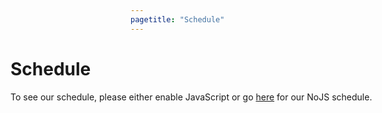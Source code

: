 ```yaml
---
pagetitle: "Schedule"
---
```


:::::: {.grid style="width: 100vw;  transform: translateX(-20%);"}
::: {#sponsors_banner .g-col-12 .title}
# Schedule
:::

::: {.g-col-12 .full_text_block}
```{=html}
<script type="text/javascript" src="https://conf.nectric.com.au/wombat-2025/widgets/schedule.js" async></script>

<pretalx-schedule
    event-url="https://conf.nectric.com.au/wombat-2025/"
    version="0.3"
    locale="en"
    timezone="Australia/Melbourne"
    format="list"
    style="--pretalx-clr-primary: #006DAE"
></pretalx-schedule>
<noscript class="d-block">
    <div class="alert alert-info m-4">
        <div></div>
        <div>
            To see our schedule, please either enable JavaScript or go <a href="https://conf.nectric.com.au/wombat-2025/schedule/nojs">here</a> for our NoJS schedule.
        </div>
    </div>
</noscript>




<script>
  function updatePretalxScheduleFormat() {
    const schedule = document.querySelector('pretalx-schedule');
    if (!schedule) return;
    if (document.body.offsetWidth > 1492) {
      schedule.setAttribute('format', 'grid');
    } else {
      schedule.setAttribute('format', 'list');
    }
  }

  // Run on load
  updatePretalxScheduleFormat();

  // Retrigger on window resize
  window.addEventListener('resize', updatePretalxScheduleFormat);
</script>
```
:::

<div>

</div>
::::::
